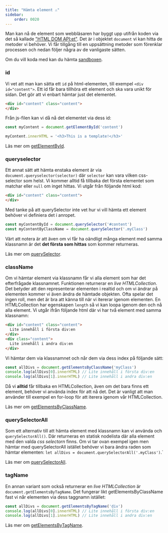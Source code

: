 ```yaml
---
title: "Hämta element ⚠️" 
sidebar:
    order: 0020
---
```




Man kan nå de element som webbläsaren har byggt upp utifrån koden via det så kallade ["HTML DOM API:et"](https://developer.mozilla.org/en-US/docs/Web/API/HTML_DOM_API). Det är i objektet `document` vi kan hitta de metoder vi behöver.
Vi får tillgång till en uppsättning metoder som förenklar processen och nedan följer några av de vanligaste sätten.

Om du vill koda med kan du hämta [sandboxen](https://github.com/webtec-2024/teacher/tree/main/example/sandbox/sandbox.html).


### id

Vi vet att man kan sätta ett `id` på html-elementen, till exempel `<div id="content">`. Ett id får bara tillhöra ett element och ska vara unikt för sidan. Det gör att vi enbart hämtar just det elementet.

```html title="sandbox, html"
<div id="content" class="content">
</div>
```

Från js-filen kan vi då nå det elementet via dess id:

```js title="js, getElementById()"
const myContent = document.getElementById('content')

myContent.innerHTML = '<h3>This is a template!</h3>'
```

Läs mer om [getElementById](https://developer.mozilla.org/en-US/docs/Web/API/Document/getElementById).



### queryselector

Ett annat sätt att hämta enstaka element är via `document.queryselector(selector)` där `selector` kan vara vilken css-selector som helst. Vi kommer alltid få tillbaka det första elementet som matchar eller `null` om inget hittas. Vi utgår från följande html kod:

```html title="sandbox, html"
<div id="content" class="content">
</div>
```

Med tanke på att querySelector inte vet hur vi vill hämta ett element behöver vi definiera det i anropet. 

```js title="js, querySelector()"
const myContentById = document.querySelector('#content')
const myContentByClassName = document.querySelector('.myClass')
```

Värt att notera är att även om vi får ha oändligt många element med samma klassnamn är det **det första som hittas** som kommer returneras.

Läs mer om [querySelector](https://developer.mozilla.org/en-US/docs/Web/API/Document/querySelector).



### className

Om vi hämtar element via klassnamn får vi alla element som har det efterfrågade klassnamnet. Funktionen returnerar en *live HTMLCollection*. Det betyder att den representerar elementen i realtid och om vi ändrar på elementen kommer vi även ändra de hämtade objekten. Ofta spelar det ingen roll, men det är bra att känna till när vi itererar igenom elementen. En HTMLCollection har egenskapen `length` så vi kan loopa igenom den och nå alla element. Vi utgår ifrån följande html där vi har två element med samma klassnamn:

```html title="sandbox, html"
<div id="content" class="content">
  Lite innehåll i första div:en
</div>
<div class="content">
  Lite innehåll i andra div:en
</div>
```

Vi hämtar dem via klassnamnet och når dem via dess index på följande sätt:

```js title="js, getElementsByClassName()"
const allDivs = document.getElementsByClassName('myClass')
console.log(allDivs[0].innerHTML) // Lite innehåll i första div:en
console.log(allDivs[1].innerHTML) // Lite innehåll i andra div:en
```

Då vi **alltid** får tillbaka en HTMLCollection, även om det bara finns ett element, behöver vi använda index för att nå det. Det är vanligt att man använder till exempel en for-loop för att iterera igenom vår HTMLCollection.

Läs mer om [getElementsByClassName](https://developer.mozilla.org/en-US/docs/Web/API/Document/getElementsByClassName).



### querySelectorAll

Som ett alternativ till att hämta element med klassnamn kan vi använda och `querySelectorAll()`. Där returneras en statisk nodelista där alla element med den valda *css selectorn* finns. Om vi tar ovan exempel igen men hämtar med querySelectorAll istället behöver vi bara ändra raden som hämtar elementen: `let allDivs = document.querySelectorAll('.myClass')`.` 

Läs mer om [querySelectorAll](https://developer.mozilla.org/en-US/docs/Web/API/Document/querySelectorAll).



### tagName

En annan variant som också returnerar en *live HTMLCollection* är `document.getElementsByTagName`. Det fungerar likt getElementsByClassName fast vi når elementen via dess taggnamn istället:

```js title="js, getElementsByTagName()"
const allDivs = document.getElementsByTagName('div')
console.log(allDivs[0].innerHTML) // Lite innehåll i första div:en
console.log(allDivs[1].innerHTML) // Lite innehåll i andra div:en
```

Läs mer om [getElementsByTagName](https://developer.mozilla.org/en-US/docs/Web/API/Document/getElementsByTagName).